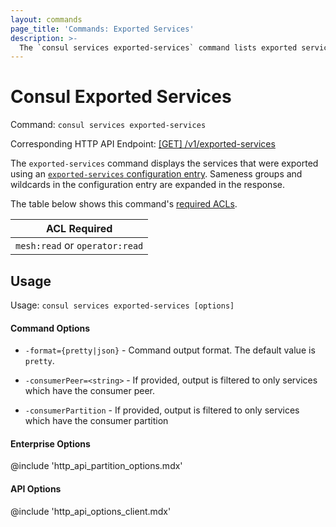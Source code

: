 ```yaml
---
layout: commands
page_title: 'Commands: Exported Services'
description: >-
  The `consul services exported-services` command lists exported services and their consumers.
---
```


# Consul Exported Services

Command: `consul services exported-services`

Corresponding HTTP API Endpoint: [\[GET\] /v1/exported-services](/consul/api-docs/exported-services)

The `exported-services` command displays the services that were exported using an [`exported-services` configuration entry](/consul/docs/connect/config-entries/exported-services). Sameness groups and wildcards in the configuration entry are expanded in the response.


The table below shows this command's [required ACLs](/consul/api-docs/api-structure#authentication).

| ACL Required                   |
| ------------------------------ |
| `mesh:read` or `operator:read` |

## Usage

Usage: `consul services exported-services [options]`

#### Command Options

- `-format={pretty|json}` - Command output format. The default value is `pretty`.

- `-consumerPeer=<string>` - If provided, output is filtered to only services which have the consumer peer.

- `-consumerPartition` <EnterpriseAlert inline /> - If provided, output is filtered to only services which have the consumer partition

#### Enterprise Options

@include 'http_api_partition_options.mdx'

#### API Options

@include 'http_api_options_client.mdx'

